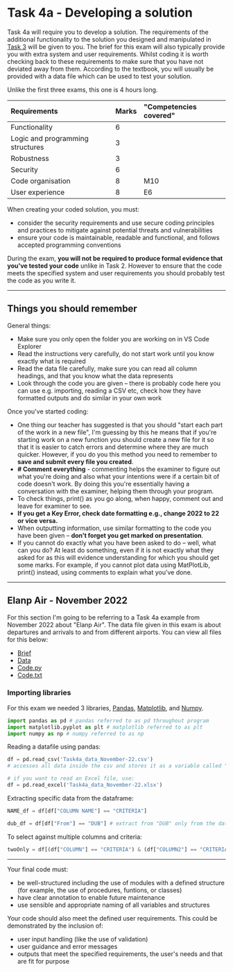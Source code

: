 # Task 4a - Developing a solution

Task 4a will require you to develop a solution. The requirements of the additional functionality to the solution you designed and manipulated in [Task 3](/esp/task-3) will be given to you. The brief for this exam will also typically provide you with extra system and user requirements. Whilst coding it is worth checking back to these requirements to make sure that you have not deviated away from them. According to the textbook, you will usually be provided with a data file which can be used to test your solution.

Unlike the first three exams, this one is 4 hours long.

| Requirements | Marks | "Competencies covered" |
| :----------- | :---- | :--------------------- |
| Functionality | 6 | |
| Logic and programming structures | 3 | |
| Robustness | 3 | |
| Security | 6 | |
| Code organisation | 8 | M10 |
| User experience | 8 | E6 |

When creating your coded solution, you must:
- consider the security requirements and use secure coding principles and practices to mitigate against potential threats and vulnerabilities
- ensure your code is maintainable, readable and functional, and follows accepted programming conventions

During the exam, **you will not be required to produce formal evidence that you've tested your code** unlike in Task 2. However to ensure that the code meets the specified system and user requirements you should probably test the code as you write it.

---

## Things you should remember
General things:
- Make sure you only open the folder you are working on in VS Code Explorer
- Read the instructions very carefully, do not start work until you know exactly what is required
- Read the data file carefully, make sure you can read all column headings, and that you know what the data represents
- Look through the code you are given – there is probably code here you can use e.g. importing, reading a CSV etc, check how they have formatted outputs and do similar in your own work

Once you've started coding:
- One thing our teacher has suggested is that you should "start each part of the work in a new file", I'm guessing by this he means that if you're starting work on a new function you should create a new file for it so that it is easier to catch errors and determine where they are much quicker. However, if you do you this method you need to remember to **save and submit every file you created**.
- **# Comment everything** - commenting helps the examiner to figure out what you're doing and also what your intentions were if a certain bit of code doesn't work. By doing this you're essentially having a conversation with the examiner, helping them through your program.
- To check things, print() as you go along, when happy, comment out and leave for examiner to see.
- **If you get a Key Error, check date formatting e.g., change 2022 to 22 or vice versa.**
- When outputting information, use similar formatting to the code you have been given – **don’t forget you get marked on presentation**.
- If you cannot do exactly what you have been asked to do – well, what can you do?  At least do something, even if it is not exactly what they asked for as this will evidence understanding for which you should get some marks. For example, if you cannot plot data using MatPlotLib, print() instead, using comments to explain what you’ve done.

---

## Elanp Air - November 2022
For this section I'm going to be referring to a Task 4a example from November 2022 about "Elanp Air". The data file given in this exam is about departures and arrivals to and from different airports. You can view all files for this below:
- [Brief](/esp/november-2022/Core%20Employer%20Set%20Project%20-Task4a%20-%20November%2022.pdf)
- [Data](/esp/november-2022/Task4a_data_November-22.csv)
- [Code.py](/esp/november-2022/Task4a_Elanp_dashboard_November-22.py)
- [Code.txt](/esp/november-2022/Task4a_Elanp_dashboard_November-22.txt)

### Importing libraries
For this exam we needed 3 libraries, [Pandas](), [Matplotlib](), and [Numpy]().

```python
import pandas as pd # pandas referred to as pd throughout program
import matplotlib.pyplot as plt # matplotlib referred to as plt
import numpy as np # numpy referred to as np
```

Reading a datafile using pandas:
```python
df = pd.read_csv('Task4a_data_November-22.csv')
# accesses all data inside the csv and stores it as a variable called "df" (dataframe)

# if you want to read an Excel file, use:
df = pd.read_excel('Task4a_data_November-22.xlsx')
```

Extracting specific data from the dataframe:
```python
NAME_df = df[df["COLUMN NAME"] == "CRITERIA"]
```

```python
dub_df = df[df["From"] == "DUB"] # extract from "DUB" only from the dataframe and store the data in a variable called "dub_df"
```

To select against multiple columns and criteria:
```python
twoOnly = df[(df["COLUMN"] == "CRITERIA") & (df["COLUMN2"] == "CRITERIA2")
```

---

Your final code must:
- be well-structured including the use of modules with a defined structure (for example, the use of procedures, funtions, or classes)
- have clear annotation to enable future maintenance
- use sensible and appropriate naming of all variables and structures

Your code should also meet the defined user requirements. This could be demonstrated by the inclusion of:
- user input handling (like the use of validation)
- user guidance and error messages
- outputs that meet the specified requirements, the user's needs and that are fit for purpose
